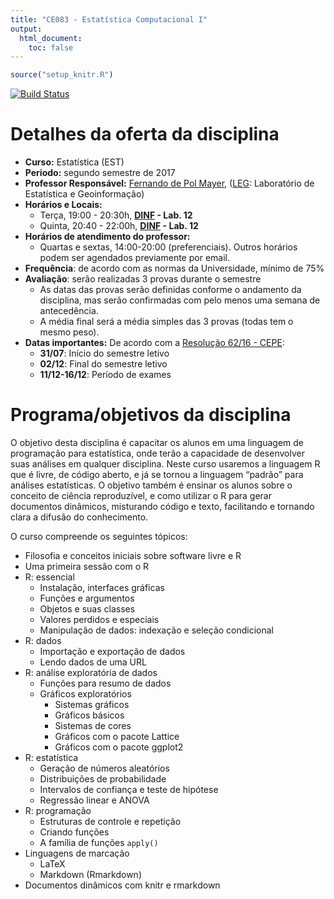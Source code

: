 ```yaml
---
title: "CE083 - Estatística Computacional I"
output:
  html_document:
    toc: false
---
```


```r
source("setup_knitr.R")
```

[![Build Status](https://travis-ci.org/fernandomayer/ce083.svg?branch=master)](https://travis-ci.org/fernandomayer/ce083)

<!-- <div class="alert alert-danger" role="alert"> -->
<!-- **AVISO:** -->

<!-- - O exame final está marcado para o dia 14/12 (quinta-feira) às 20:40 no -->
<!--   DINF. -->
<!-- - O exame será em Rmarkdown e compreende toda a matéria. -->
<!-- - O exame será individual e sem consulta. -->

<!-- </div> -->

# Detalhes da oferta da disciplina

- **Curso:** Estatística (EST)
- **Período:** segundo semestre de 2017
- **Professor Responsável:** [Fernando de Pol Mayer][], ([LEG][]:
  Laboratório de Estatística e Geoinformação)
- **Horários e Locais:**
    - Terça, 19:00 - 20:30h, **[DINF][] - Lab. 12**
    - Quinta, 20:40 - 22:00h, **[DINF][] - Lab. 12**
- **Horários de atendimento do professor:**
    - Quartas e sextas, 14:00-20:00 (preferenciais). Outros horários
      podem ser agendados previamente por email.
- **Frequência**: de acordo com as normas da Universidade, mínimo de 75%
- **Avaliação**: serão realizadas 3 provas durante o semestre
    - As datas das provas serão definidas conforme o andamento da
      disciplina, mas serão confirmadas com pelo menos uma semana de
      antecedência.
    - A média final será a média simples das 3 provas (todas tem o mesmo
      peso).
- **Datas importantes:** De acordo com a [Resolução 62/16 - CEPE][]:
    - **31/07**: Início do semestre letivo
    - **02/12**: Final do semestre letivo
    - **11/12-16/12**: Período de exames

# Programa/objetivos da disciplina

O objetivo desta disciplina é capacitar os alunos em uma linguagem de
programação para estatística, onde terão a capacidade de desenvolver
suas análises em qualquer disciplina. Neste curso usaremos a linguagem R
que é livre, de código aberto, e já se tornou a linguagem "padrão" para
análises estatísticas. O objetivo também é ensinar os alunos sobre o
conceito de ciência reproduzível, e como utilizar o R para gerar
documentos dinâmicos, misturando código e texto, facilitando e tornando
clara a difusão do conhecimento.

O curso compreende os seguintes tópicos:

- Filosofia e conceitos iniciais sobre software livre e R
- Uma primeira sessão com o R
- R: essencial
    - Instalação, interfaces gráficas
    - Funções e argumentos
    - Objetos e suas classes
    - Valores perdidos e especiais
    - Manipulação de dados: indexação e seleção condicional
- R: dados
    - Importação e exportação de dados
    - Lendo dados de uma URL
- R: análise exploratória de dados
    - Funções para resumo de dados
    - Gráficos exploratórios
      - Sistemas gráficos
      - Gráficos básicos
      - Sistemas de cores
      - Gráficos com o pacote Lattice
      - Gráficos com o pacote ggplot2
- R: estatística
    - Geração de números aleatórios
    - Distribuições de probabilidade
    - Intervalos de confiança e teste de hipótese
    - Regressão linear e ANOVA
- R: programação
    - Estruturas de controle e repetição
    - Criando funções
    - A família de funções `apply()`
- Linguagens de marcação
    - LaTeX
    - Markdown (Rmarkdown)
- Documentos dinâmicos com knitr e rmarkdown


<!-- links -->

[Fernando de Pol Mayer]: http://leg.ufpr.br/~fernandomayer
[LEG]: http://www.leg.ufpr.br
[Resolução 62/16 - CEPE]: http://www.est.ufpr.br/calendario/cepe6216.pdf
[DINF]: http://www.inf.ufpr.br/dinf/
